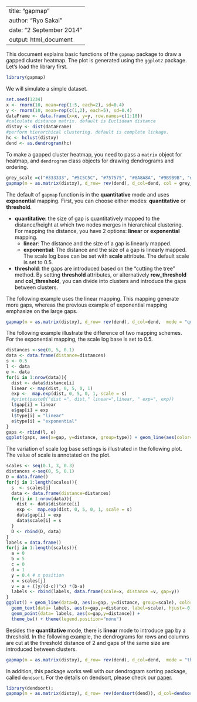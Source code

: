 <!--
%\VignetteEngine{knitr::knitr}
%\VignetteIndexEntry{An Introduction to the gapmap package}
-->

---
title: "gapmap"
author: "Ryo Sakai"
date: "2 September 2014"
output: html_document
---
This document explains basic functions of the `gapmap` package to draw a gapped cluster heatmap. The plot is generated using the `ggplot2` package.
Let's load the library first.
```r
library(gapmap)
```


We will simulate a simple dataset.
```r
set.seed(1234)
x <- rnorm(10, mean=rep(1:5, each=2), sd=0.4)
y <- rnorm(10, mean=rep(c(1,2), each=5), sd=0.4)
dataFrame <- data.frame(x=x, y=y, row.names=c(1:10))
#calculate distance matrix. default is Euclidean distance
distxy <- dist(dataFrame)
#perform hierarchical clustering. default is complete linkage.
hc <- hclust(distxy)
dend <- as.dendrogram(hc)
```

To make a gapped cluster heatmap, you need to pass a `matrix` object for heatmap, and `dendrogram` class objects for drawing dendrograms and ordering.

```r
grey_scale =c("#333333", "#5C5C5C", "#757575", "#8A8A8A", "#9B9B9B", "#AAAAAA", "#B8B8B8", "#C5C5C5", "#D0D0D0", "#DBDBDB", "#E6E6E6")
gapmap(m = as.matrix(distxy), d_row= rev(dend), d_col=dend, col = grey_scale)
```

The default of `gapmap` function is in the **quantitative** mode and uses **exponential** mapping. First, you can choose either modes: **quantitative** or **threshold**.

* **quantitative**: the size of gap is quantitatively mapped to the distance/height at which two nodes merges in hierarchical clustering. For mapping the distance, you have 2 options: **linear** or **exponential** mapping.
    + **linear**: The distance and the size of a gap is linearly mapped.
    + **exponential**:  The distance and the size of a gap is linearly mapped.  The scale log base can be set with **scale** attribute. The default scale is set to 0.5.

* **threshold**: the gaps are introduced based on the "cutting the tree" method.  By setting **threshold** attributes, or alternatively **row_threshold** and **col_threshold**, you can divide into clusters and introduce the gaps between clusters.

The following example uses the linear mapping. This mapping generate more gaps, whereas the previous example of exponential mapping emphasize on the large gaps. 
```r
gapmap(m = as.matrix(distxy), d_row= rev(dend), d_col=dend,  mode = "quantitative", mapping="linear", col = grey_scale)
```


The following example illustrate the difference of two mapping schemes. For the exponential mapping, the scale log base is set to 0.5.
```r
distances <-seq(0, 5, 0.1)
data <- data.frame(distance=distances)
s <- 0.5
l <- data
e <- data
for(i in 1:nrow(data)){
  dist <- data$distance[i]
  linear <- map(dist, 0, 5, 0, 1)
  exp <-  map.exp(dist, 0, 5, 0, 1, scale = s)
  #print(paste0("dist =", dist," linear=",linear, " exp=", exp))
  l$gap[i] = linear
  e$gap[i] = exp
  l$type[i] = "linear"
  e$type[i] = "exponential"
}
gaps <- rbind(l, e)
ggplot(gaps, aes(x=gap, y=distance, group=type)) + geom_line(aes(color=type))+theme_bw()+ theme(legend.position= c(0.9,0.1))
```

The variation of scale log base settings is illustrated in the following plot.  The value of scale is annotated on the plot.
```r
scales <- seq(0.1, 3, 0.3)
distances <-seq(0, 5, 0.1)
D = data.frame()
for(j in 1:length(scales)){
  s  <- scales[j]
  data <- data.frame(distance=distances)
  for(i in 1:nrow(data)){
    dist <- data$distance[i]
    exp <-  map.exp(dist, 0, 5, 0, 1, scale = s)
    data$gap[i] = exp
    data$scale[i] = s
  }
  D <- rbind(D, data)
}
labels = data.frame()
for(j in 1:length(scales)){
  a = 0
  b = 5
  c = 0
  d = 1
  y = 0.4 # x position  
  x = scales[j]
  v = a + ((y/(d-c))^x) *(b-a) 
  labels <- rbind(labels, data.frame(scale=x, distance =v, gap=y))
}
ggplot() + geom_line(data=D, aes(x=gap, y=distance, group=scale), color="#56B1F7")+ scale_y_continuous(limits = c(0,5))+
  geom_text(data= labels, aes(x=gap,y=distance, label=scale), hjust=-0.2, vjust=0) +
  geom_point(data= labels, aes(x=gap,y=distance)) +
  theme_bw() + theme(legend.position="none") 
```


Besides the **quantitative** mode, there is **linear** mode to introduce gap by a threshold. In the following example, the dendrograms for rows and columns are cut at the threshold distance of 2 and gaps of the same size are introduced between clusters. 

```r
gapmap(m = as.matrix(distxy), d_row= rev(dend), d_col=dend,  mode = "threshold", row_threshold = 2, col_threshold = 2, col = grey_scale)
```

In addition, this package works well with our dendrogram sorting package, called `dendsort`. For the details on dendsort, please check our [paper](http://f1000research.com/articles/3-177/v1).

```r
library(dendsort);
gapmap(m = as.matrix(distxy), d_row= rev(dendsort(dend)), d_col=dendsort(dend),  mode = "quantitative", col = grey_scale)
```

